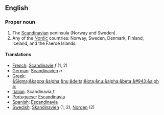 ==English==

===Proper noun===

#The [[Scandinavian]] peninsula (Norway and Sweden).
#Any of the [[Nordic]] countries: Norway, Sweden, Denmark, Finland, Iceland, and the Faeroe Islands.

====Translations====

*[[French]]: [[Scandinavie]] ''f'' (1, 2)
*[[German]]: [[Scandinavien]] ''n''
*[[Greek]]: [[&Sigma;&kappa;&alpha;&nu;&delta;&iota;&nu;&alpha;&beta;&#943;&alpha;]]
*[[Italian]]: Scandinavia ''f''
*[[Portuguese]]: [[Escandinávia]]
*[[Spanish]]: [[Escandinavia]]
*[[Swedish]]: [[Skandinavien]] (1, 2), [[Norden]] (2)